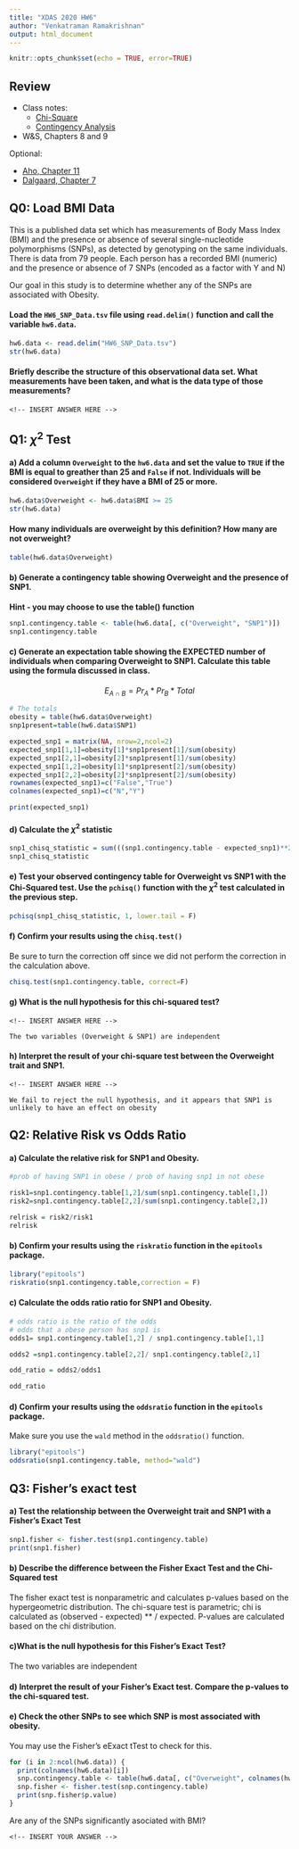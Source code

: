 ```yaml
---
title: "XDAS 2020 HW6"
author: "Venkatraman Ramakrishnan"
output: html_document
---
```


```r
knitr::opts_chunk$set(echo = TRUE, error=TRUE)
```

## Review

+ Class notes:
  + [Chi-Square](https://xdas.bio.nyu.edu/topics/week_06/1_Chi-square/Chisq.html)
  + [Contingency Analysis](https://xdas.bio.nyu.edu/topics/week_06/2.1_Association_RR_OR_Fishers/ContingencyAnalysis_2020.html)
+ W&S, Chapters 8 and 9

Optional:

+ [Aho, Chapter 11](https://drive.google.com/open?id=1FIldd7NHczH-6HMAdIkU45aIuYh00uhA)
+ [Dalgaard, Chapter 7](https://drive.google.com/open?id=1Tmi38WptGxu0xvsWanQ3n_q2fa_2ui9i)

## Q0: Load BMI Data

This is a published data set which has measurements of Body Mass Index (BMI) and the presence or absence of several single-nucleotide polymorphisms (SNPs), as detected by genotyping on the same individuals. 
There is data from 79 people. Each person has a recorded BMI (numeric) and the presence or absence of 7 SNPs (encoded as a factor with Y and N)

Our goal in this study is to determine whether any of the SNPs are associated with Obesity.

#### Load the `HW6_SNP_Data.tsv` file using `read.delim()` function and call the variable `hw6.data`.

```r
hw6.data <- read.delim("HW6_SNP_Data.tsv")
str(hw6.data)
```

#### Briefly describe the structure of this observational data set. What measurements have been taken, and what is the data type of those measurements?

```
<!-- INSERT ANSWER HERE -->
```


## Q1: $\chi^2$ Test

#### a) Add a column `Overweight` to the `hw6.data` and set the value to `TRUE` if the BMI is equal to greather than 25 and `False` if not. Individuals will be considered `Overweight` if they have a BMI of 25 or more.

```r
hw6.data$Overweight <- hw6.data$BMI >= 25
str(hw6.data)
```

#### How many individuals are overweight by this definition? How many are not overweight?

```r
table(hw6.data$Overweight)
```

#### b) Generate a contingency table showing Overweight and the presence of SNP1.
**Hint - you may choose to use the table() function**
```r
snp1.contingency.table <- table(hw6.data[, c("Overweight", "SNP1")])
snp1.contingency.table
```

#### c) Generate an expectation table showing the EXPECTED number of individuals when comparing Overweight to SNP1. Calculate this table using the formula discussed in class.
$$E_{A{\cap}B} = Pr_A * Pr_B * Total$$

```r

# The totals
obesity = table(hw6.data$Overweight)
snp1present=table(hw6.data$SNP1)

expected_snp1 = matrix(NA, nrow=2,ncol=2)
expected_snp1[1,1]=obesity[1]*snp1present[1]/sum(obesity)
expected_snp1[2,1]=obesity[2]*snp1present[1]/sum(obesity)
expected_snp1[1,2]=obesity[1]*snp1present[2]/sum(obesity)
expected_snp1[2,2]=obesity[2]*snp1present[2]/sum(obesity)
rownames(expected_snp1)=c("False","True")
colnames(expected_snp1)=c("N","Y")
```

```r
print(expected_snp1)
```
#### d) Calculate the $\chi^2$ statistic

```r
snp1_chisq_statistic = sum(((snp1.contingency.table - expected_snp1)**2)/expected_snp1)
snp1_chisq_statistic
```


#### e) Test your observed contingency table for Overweight vs SNP1 with the Chi-Squared test. Use the `pchisq()` function with the $\chi^2$ test calculated in the previous step.

```r
pchisq(snp1_chisq_statistic, 1, lower.tail = F)

```
#### f) Confirm your results using the `chisq.test()`
Be sure to turn the correction off since we did not perform the correction in the calculation above.

```r

chisq.test(snp1.contingency.table, correct=F)

```

#### g) What is the null hypothesis for this chi-squared test?

```
<!-- INSERT ANSWER HERE -->

The two variables (Overweight & SNP1) are independent
```

#### h) Interpret the result of your chi-square test between the Overweight trait and SNP1.

```
<!-- INSERT ANSWER HERE -->

We fail to reject the null hypothesis, and it appears that SNP1 is unlikely to have an effect on obesity 
```
## Q2: Relative Risk vs Odds Ratio

#### a) Calculate the **relative risk** for SNP1 and Obesity.

```r
#prob of having SNP1 in obese / prob of having snp1 in not obese

risk1=snp1.contingency.table[1,2]/sum(snp1.contingency.table[1,])
risk2=snp1.contingency.table[2,2]/sum(snp1.contingency.table[2,])

relrisk = risk2/risk1
relrisk
```

#### b) Confirm your results using the `riskratio` function in the `epitools` package.


```r

library("epitools")
riskratio(snp1.contingency.table,correction = F)
```

#### c) Calculate the **odds ratio** ratio for SNP1 and Obesity.

```r
# odds ratio is the ratio of the odds
# odds that a obese person has snp1 is
odds1= snp1.contingency.table[1,2] / snp1.contingency.table[1,1] 

odds2 =snp1.contingency.table[2,2]/ snp1.contingency.table[2,1]

odd_ratio = odds2/odds1

odd_ratio
```

#### d) Confirm your results using the `oddsratio` function in the `epitools` package.

Make sure you use the `wald` method in the `oddsratio()` function.

```r

library("epitools")
oddsratio(snp1.contingency.table, method="wald")
```

## Q3: Fisher's exact test

#### a) Test the relationship between the Overweight trait and SNP1 with a Fisher's Exact Test

```r
snp1.fisher <- fisher.test(snp1.contingency.table)
print(snp1.fisher)

```

#### b) Describe the difference between the Fisher Exact Test and the Chi-Squared test

<!-- INSERT ANSWER HERE -->

The fisher exact test is nonparametric and calculates p-values based on the hypergeometric distribution. The chi-square test is parametric; chi is calculated as (observed - expected) ** / expected. P-values are calculated based on the chi distribution.

#### c)What is the null hypothesis for this Fisher's Exact Test?

<!-- INSERT ANSWER HERE -->

The two variables are independent

#### d) Interpret the result of your Fisher's Exact test. Compare the p-values to the chi-squared test.

<!-- INSERT ANSWER HERE -->


#### e) Check the other SNPs to see which SNP is most associated with obesity.

You may use the Fisher's eExact tTest to check for this.


```r
for (i in 2:ncol(hw6.data)) {
  print(colnames(hw6.data)[i])
  snp.contingency.table <- table(hw6.data[, c("Overweight", colnames(hw6.data)[i])])
  snp.fisher <- fisher.test(snp.contingency.table)
  print(snp.fisher$p.value)
}


```

Are any of the SNPs significantly asociated with BMI?

```
<!-- INSERT YOUR ANSWER -->
```